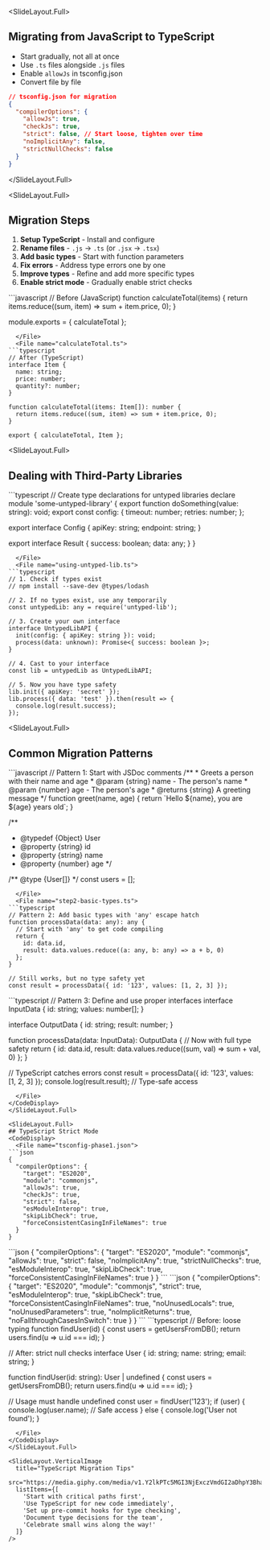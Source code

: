 
<SlideLayout.Full>
## Migrating from JavaScript to TypeScript

- Start gradually, not all at once
- Use `.ts` files alongside `.js` files
- Enable `allowJs` in tsconfig.json
- Convert file by file

```json
// tsconfig.json for migration
{
  "compilerOptions": {
    "allowJs": true,
    "checkJs": true,
    "strict": false, // Start loose, tighten over time
    "noImplicitAny": false,
    "strictNullChecks": false
  }
}
```
</SlideLayout.Full>

<SlideLayout.Full>
## Migration Steps

1. **Setup TypeScript** - Install and configure
2. **Rename files** - `.js` → `.ts` (or `.jsx` → `.tsx`)
3. **Add basic types** - Start with function parameters
4. **Fix errors** - Address type errors one by one
5. **Improve types** - Refine and add more specific types
6. **Enable strict mode** - Gradually enable strict checks

<CodeDisplay>
  <File name="calculateTotal.js">
```javascript
// Before (JavaScript)
function calculateTotal(items) {
  return items.reduce((sum, item) => sum + item.price, 0);
}

module.exports = { calculateTotal };
```
  </File>
  <File name="calculateTotal.ts">
```typescript
// After (TypeScript)
interface Item {
  name: string;
  price: number;
  quantity?: number;
}

function calculateTotal(items: Item[]): number {
  return items.reduce((sum, item) => sum + item.price, 0);
}

export { calculateTotal, Item };
```
  </File>
</CodeDisplay>
</SlideLayout.Full>

<SlideLayout.Full>
## Dealing with Third-Party Libraries
<CodeDisplay>
  <File name="types/some-untyped-library.d.ts">
```typescript
// Create type declarations for untyped libraries
declare module 'some-untyped-library' {
  export function doSomething(value: string): void;
  export const config: {
    timeout: number;
    retries: number;
  };
  
  export interface Config {
    apiKey: string;
    endpoint: string;
  }
  
  export interface Result {
    success: boolean;
    data: any;
  }
}
```
  </File>
  <File name="using-untyped-lib.ts">
```typescript
// 1. Check if types exist
// npm install --save-dev @types/lodash

// 2. If no types exist, use any temporarily
const untypedLib: any = require('untyped-lib');

// 3. Create your own interface
interface UntypedLibAPI {
  init(config: { apiKey: string }): void;
  process(data: unknown): Promise<{ success: boolean }>;
}

// 4. Cast to your interface
const lib = untypedLib as UntypedLibAPI;

// 5. Now you have type safety
lib.init({ apiKey: 'secret' });
lib.process({ data: 'test' }).then(result => {
  console.log(result.success);
});
```
  </File>
</CodeDisplay>
</SlideLayout.Full>

<SlideLayout.Full>
## Common Migration Patterns
<CodeDisplay>
  <File name="step1-jsdoc.js">
```javascript
// Pattern 1: Start with JSDoc comments
/**
 * Greets a person with their name and age
 * @param {string} name - The person's name
 * @param {number} age - The person's age
 * @returns {string} A greeting message
 */
function greet(name, age) {
  return `Hello ${name}, you are ${age} years old`;
}

/**
 * @typedef {Object} User
 * @property {string} id
 * @property {string} name
 * @property {number} age
 */

/** @type {User[]} */
const users = [];
```
  </File>
  <File name="step2-basic-types.ts">
```typescript
// Pattern 2: Add basic types with 'any' escape hatch
function processData(data: any): any {
  // Start with 'any' to get code compiling
  return {
    id: data.id,
    result: data.values.reduce((a: any, b: any) => a + b, 0)
  };
}

// Still works, but no type safety yet
const result = processData({ id: '123', values: [1, 2, 3] });
```
  </File>
  <File name="step3-refined-types.ts">
```typescript
// Pattern 3: Define and use proper interfaces
interface InputData {
  id: string;
  values: number[];
}

interface OutputData {
  id: string;
  result: number;
}

function processData(data: InputData): OutputData {
  // Now with full type safety
  return {
    id: data.id,
    result: data.values.reduce((sum, val) => sum + val, 0)
  };
}

// TypeScript catches errors
const result = processData({ id: '123', values: [1, 2, 3] });
console.log(result.result); // Type-safe access
```
  </File>
</CodeDisplay>
</SlideLayout.Full>

<SlideLayout.Full>
## TypeScript Strict Mode
<CodeDisplay>
  <File name="tsconfig-phase1.json">
```json
{
  "compilerOptions": {
    "target": "ES2020",
    "module": "commonjs",
    "allowJs": true,
    "checkJs": true,
    "strict": false,
    "esModuleInterop": true,
    "skipLibCheck": true,
    "forceConsistentCasingInFileNames": true
  }
}
```
  </File>
  <File name="tsconfig-phase2.json">
```json
{
  "compilerOptions": {
    "target": "ES2020",
    "module": "commonjs",
    "allowJs": true,
    "strict": false,
    "noImplicitAny": true,
    "strictNullChecks": true,
    "esModuleInterop": true,
    "skipLibCheck": true,
    "forceConsistentCasingInFileNames": true
  }
}
```
  </File>
  <File name="tsconfig-final.json">
```json
{
  "compilerOptions": {
    "target": "ES2020",
    "module": "commonjs",
    "strict": true,
    "esModuleInterop": true,
    "skipLibCheck": true,
    "forceConsistentCasingInFileNames": true,
    "noUnusedLocals": true,
    "noUnusedParameters": true,
    "noImplicitReturns": true,
    "noFallthroughCasesInSwitch": true
  }
}
```
  </File>
  <File name="strict-mode-example.ts">
```typescript
// Before: loose typing
function findUser(id) {
  const users = getUsersFromDB();
  return users.find(u => u.id === id);
}

// After: strict null checks
interface User {
  id: string;
  name: string;
  email: string;
}

function findUser(id: string): User | undefined {
  const users = getUsersFromDB();
  return users.find(u => u.id === id);
}

// Usage must handle undefined
const user = findUser('123');
if (user) {
  console.log(user.name); // Safe access
} else {
  console.log('User not found');
}
```
  </File>
</CodeDisplay>
</SlideLayout.Full>

<SlideLayout.VerticalImage
  title="TypeScript Migration Tips"
  src="https://media.giphy.com/media/v1.Y2lkPTc5MGI3NjExczVmdGI2aDhpY3Bha2NqOWdwODl6Y3I5YnI2d2NrZ3VjNmlqcThvNyZlcD12MV9pbnRlcm5hbF9naWZfYnlfaWQmY3Q9Zw/3oKIPnAiaMCws8nOsE/giphy.gif"
  listItems={[
    'Start with critical paths first',
    'Use TypeScript for new code immediately',
    'Set up pre-commit hooks for type checking',
    'Document type decisions for the team',
    'Celebrate small wins along the way!'
  ]}
/>